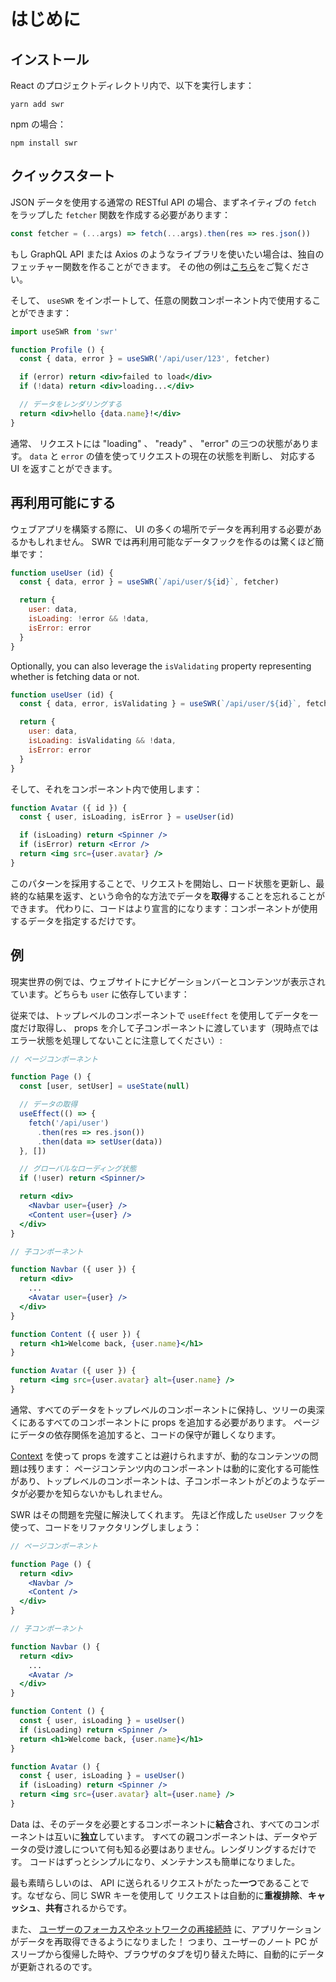
# はじめに

## インストール

React のプロジェクトディレクトリ内で、以下を実行します：

```plaintext
yarn add swr
```

npm の場合：

```plaintext
npm install swr
```

## クイックスタート

JSON データを使用する通常の RESTful API の場合、まずネイティブの `fetch` をラップした `fetcher` 関数を作成する必要があります：

```jsx
const fetcher = (...args) => fetch(...args).then(res => res.json())
```

<Callout emoji="💡">
  もし GraphQL API または Axios のようなライブラリを使いたい場合は、独自のフェッチャー関数を作ることができます。
  その他の例は<Link href="/docs/data-fetching"><a href="/docs/data-fetching">こちら</a></Link>をご覧ください。  
</Callout>

そして、 `useSWR` をインポートして、任意の関数コンポーネント内で使用することができます：

```jsx
import useSWR from 'swr'

function Profile () {
  const { data, error } = useSWR('/api/user/123', fetcher)

  if (error) return <div>failed to load</div>
  if (!data) return <div>loading...</div>

  // データをレンダリングする
  return <div>hello {data.name}!</div>
}
```

通常、 リクエストには "loading" 、 "ready" 、 "error" の三つの状態があります。 `data` と `error` の値を使ってリクエストの現在の状態を判断し、
対応する UI を返すことができます。

## 再利用可能にする

ウェブアプリを構築する際に、 UI の多くの場所でデータを再利用する必要があるかもしれません。 SWR では再利用可能なデータフックを作るのは驚くほど簡単です：

```jsx
function useUser (id) {
  const { data, error } = useSWR(`/api/user/${id}`, fetcher)

  return {
    user: data,
    isLoading: !error && !data,
    isError: error
  }
}
```

Optionally, you can also leverage the `isValidating` property representing whether is fetching data or not.

```jsx
function useUser (id) {
  const { data, error, isValidating } = useSWR(`/api/user/${id}`, fetcher)

  return {
    user: data,
    isLoading: isValidating && !data,
    isError: error
  }
}
```

そして、それをコンポーネント内で使用します：

```jsx
function Avatar ({ id }) {
  const { user, isLoading, isError } = useUser(id)

  if (isLoading) return <Spinner />
  if (isError) return <Error />
  return <img src={user.avatar} />
}
```

このパターンを採用することで、リクエストを開始し、ロード状態を更新し、最終的な結果を返す、という命令的な方法でデータを**取得**することを忘れることができます。
代わりに、コードはより宣言的になります：コンポーネントが使用するデータを指定するだけです。

## 例

現実世界の例では、ウェブサイトにナビゲーションバーとコンテンツが表示されています。どちらも `user` に依存しています：


<div className="mt-8">
  <Welcome/>
</div>

従来では、トップレベルのコンポーネントで `useEffect` を使用してデータを一度だけ取得し、 props を介して子コンポーネントに渡しています（現時点ではエラー状態を処理してないことに注意してください）:

```jsx {7-11,17,18,27}
// ページコンポーネント

function Page () {
  const [user, setUser] = useState(null)

  // データの取得
  useEffect(() => {
    fetch('/api/user')
      .then(res => res.json())
      .then(data => setUser(data))
  }, [])

  // グローバルなローディング状態
  if (!user) return <Spinner/>

  return <div>
    <Navbar user={user} />
    <Content user={user} />
  </div>
}

// 子コンポーネント

function Navbar ({ user }) {
  return <div>
    ...
    <Avatar user={user} />
  </div>
}

function Content ({ user }) {
  return <h1>Welcome back, {user.name}</h1>
}

function Avatar ({ user }) {
  return <img src={user.avatar} alt={user.name} />
}
```

通常、すべてのデータをトップレベルのコンポーネントに保持し、ツリーの奥深くにあるすべてのコンポーネントに props を追加する必要があります。
ページにデータの依存関係を追加すると、コードの保守が難しくなります。

[Context](https://reactjs.org/docs/context.html) を使って props を渡すことは避けられますが、動的なコンテンツの問題は残ります：
ページコンテンツ内のコンポーネントは動的に変化する可能性があり、トップレベルのコンポーネントは、子コンポーネントがどのようなデータが必要かを知らないかもしれません。

SWR はその問題を完璧に解決してくれます。 先ほど作成した `useUser` フックを使って、コードをリファクタリングしましょう：

```jsx {20,26}
// ページコンポーネント

function Page () {
  return <div>
    <Navbar />
    <Content />
  </div>
}

// 子コンポーネント

function Navbar () {
  return <div>
    ...
    <Avatar />
  </div>
}

function Content () {
  const { user, isLoading } = useUser()
  if (isLoading) return <Spinner />
  return <h1>Welcome back, {user.name}</h1>
}

function Avatar () {
  const { user, isLoading } = useUser()
  if (isLoading) return <Spinner />
  return <img src={user.avatar} alt={user.name} />
}
```

Data は、そのデータを必要とするコンポーネントに**結合**され、すべてのコンポーネントは互いに**独立**しています。
すべての親コンポーネントは、データやデータの受け渡しについて何も知る必要はありません。レンダリングするだけです。
コードはずっとシンプルになり、メンテナンスも簡単になりました。

最も素晴らしいのは、 API に送られるリクエストがたった**一つ**であることです。なぜなら、同じ SWR キーを使用して
リクエストは自動的に**重複排除**、**キャッシュ**、**共有**されるからです。

また、 [ユーザーのフォーカスやネットワークの再接続時](/docs/revalidation) に、アプリケーションがデータを再取得できるようになりました！
つまり、ユーザーのノート PC がスリープから復帰した時や、ブラウザのタブを切り替えた時に、自動的にデータが更新されるのです。
